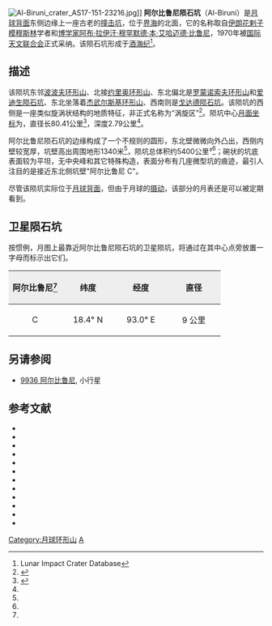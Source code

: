 {{lunar crater data|
 | image     = Al Biruni crater AS14-71-9889.jpg|240px
 | caption   = [[阿波罗14号|阿波罗14号]]哈苏相机拍摄的斜视图
 | latitude  = 18.07
 | N_or_S    = N
 | longitude = 92.62
 | E_or_W    = E
 | diameter  =80.41[[公里|公里]]
 | depth     = 2.79公里
 | colong    = 268
 | eponym    = [[比鲁尼|阿布·拉伊汗·穆罕默德·本·艾哈迈德·比鲁尼]]
}}
[[File:Al-Biruni_crater_AS17-151-23216.jpg|thumb]]]]
'''阿尔比鲁尼陨石坑'''（Al-Biruni）是[[月球背面|月球背面]]东侧边缘上一座古老的[[撞击坑|撞击坑]]，位于[[界海|界海]]的北面，它的名称取自[[伊朗|伊朗]][[花剌子模|花剌子模]][[穆斯林|穆斯林]]学者和[[博学家|博学家]][[比鲁尼|阿布·拉伊汗·穆罕默德·本·艾哈迈德·比鲁尼]]，1970年被[[国际天文联合会|国际天文联合会]]正式采纳。该陨石坑形成于[[酒海纪|酒海纪]]<ref name=LICD>Lunar Impact Crater Database</ref>。

==描述==
该陨坑东邻[[波波夫陨石坑|波波夫环形山]]、北接[[约里奥环形山|约里奥环形山]]、东北偏北是[[罗蒙诺索夫环形山|罗蒙诺索夫环形山]]和[[爱迪生陨石坑|爱迪生陨石坑]]、东北坐落着[[杰武尔斯基环形山|杰武尔斯基环形山]]、西南则是[[戈达德陨石坑|戈达德陨石坑]]。该陨坑的西侧是一座类似旋涡状结构的地质特征，非正式名称为“涡旋区”<ref>{{Cite web |url=http://planetarynames.wr.usgs.gov/images/Lunar/lac_46_lo.pdf |title=The crater Al-Biruni on the map LAC46 |access-date=2016-04-13 |archive-date=2020-12-16 |archive-url=https://web.archive.org/web/20201216195304/https://planetarynames.wr.usgs.gov/images/Lunar/lac_46_lo.pdf |dead-url=no }}</ref>。陨坑中心[[月面坐标|月面坐标]]为{{Coord|18.07|N|92.62|E|globe:Moon|nogoogle=1|noosm=1}}，直径长80.41公里<ref name="IAU">{{Cite web |url=http://planetarynames.wr.usgs.gov/Feature/146 |title=Directory of the International Astronomical Union |access-date=2016-04-13 |archive-date=2020-11-27 |archive-url=https://web.archive.org/web/20201127013813/https://planetarynames.wr.usgs.gov/Feature/146 |dead-url=no }}</ref>，深度2.79公里<ref name="LICD"/>。
 
阿尔比鲁尼陨石坑的边缘构成了一个不规则的圆形，东北壁微微向外凸出，西侧内壁较宽厚，坑壁高出周围地形1340米<ref name="LICD"/>，陨坑总体积约5400公里³<ref name="LICD"/>；碗状的坑底表面较为平坦，无中央峰和其它特殊构造，表面分布有几座微型坑的痕迹，最引人注目的是接近东北侧坑壁"阿尔比鲁尼 C"。 

尽管该陨坑实际位于[[月球背面|月球背面]]，但由于月球的[[天平动|摄动]]，该部分的月表还是可以被定期看到。

==卫星陨石坑==
按惯例，月图上最靠近阿尔比鲁尼陨石坑的卫星陨坑，将通过在其中心点旁放置一字母而标示出它们。

{| class="wikitable"
!width="25%" style="background:#eeeeee;" |阿尔比鲁尼<ref name="IAU"/>
!width="25%" style="background:#eeeeee;" |纬度
!width="25%" style="background:#eeeeee;" |经度
!width="25%" style="background:#eeeeee;" |直径
|-
|align="center"|C
|align="center"|18.4° N
|align="center"|93.0° E
|align="center"|9 公里
|}

== 另请参阅==
* [[小行星9936|9936 阿尔比鲁尼]], 小行星

==参考文献==
{{reflist}}
{{refbegin}}
* {{cite book
  | last1 = Andersson
  | first1 = L. E.
  | last2 = Whitaker
  | first2 = E. A.
  | authorlink2 = Ewen Whitaker
  | date = 1982
  | title = [[NASA|NASA]] Catalogue of Lunar Nomenclature
  | publisher = NASA RP-1097
  | ref = harv
  }}
* {{cite web
  | last = Blue
  | first = Jennifer
  | date = July 25, 2007
  | title = Gazetteer of Planetary Nomenclature
  | publisher = [[United_States_Geological_Survey|USGS]]
  | url = http://planetarynames.wr.usgs.gov/
  | accessdate = 2007-08-05
  | ref = harv
  | archive-date = 2019-12-05
  | archive-url = https://web.archive.org/web/20191205162958/https://planetarynames.wr.usgs.gov/
  | dead-url = no
  }}
* {{cite book
  | last1 = Bussey
  | first1 = B.
  | authorlink1 = Ben Bussey
  | last2 = Spudis
  | first2 = P.
  | authorlink2 = Paul Spudis
  | date = 2004
  | title = The Clementine Atlas of the Moon
  | publisher = Cambridge University Press
  | location = New York
  | isbn = 978-0-521-81528-4
  | ref = harv
  }}
* {{cite book
  | last1 = Cocks
  | first1 = Elijah E.
  | last2 = Cocks
  | first2 = Josiah C.
  | date = 1995
  | title = Who's Who on the Moon: A Biographical Dictionary of Lunar Nomenclature
  | url = https://archive.org/details/isbn_9780936389271
  | publisher = Tudor Publishers
  | isbn = 978-0-936389-27-1
  | ref = harv
  }}
* {{cite web
  | last = McDowell
  | first = Jonathan
  | date = July 15, 2007
  | url = http://host.planet4589.org/astro/lunar/
  | title = Lunar Nomenclature
  | publisher = Jonathan's Space Report
  | accessdate = 2007-10-24
  | ref = harv
  | archive-date = 2019-06-21
  | archive-url = https://web.archive.org/web/20190621012337/http://host.planet4589.org/astro/lunar/
  | dead-url = no
  }}
* {{cite journal| last1 = Menzel| first1 = D. H.| last2 = Minnaert| first2 = M.| last3 = Levin| first3 = B.| last4 = Dollfus| first4 = A.| last5 = Bell| first5 = B.| title = Report on Lunar Nomenclature by the Working Group of Commission 17 of the IAU| doi = 10.1007/BF00171763| journal = Space Science Reviews| volume = 12| issue = 2| pages = 136–186| date = 1971| bibcode = 1971SSRv...12..136M| ref = harv}}
* {{cite book
  | first = Patrick
  | last = Moore
  | authorlink = Patrick Moore
  | date = 2001
  | title = On the Moon
  | url = https://archive.org/details/patrickmooreonmo00patr
  | publisher = Sterling Publishing Co.
  | isbn = 978-0-304-35469-6
  | ref = harv
  }}
* {{cite book
  | first = Fred W.
  | last = Price
  | date = 1988
  | title = The Moon Observer's Handbook
  | publisher = Cambridge University Press
  | isbn = 978-0-521-33500-3
  | ref = harv
  }}
* {{cite book
  | last = Rükl
  | first = Antonín
  | authorlink = Antonín Rükl
  | date = 1990
  | title = Atlas of the Moon
  | publisher = Kalmbach Books
  | isbn = 978-0-913135-17-4
  | ref = harv
  }}
* {{cite book
  | last = Webb
  | first = Rev. T. W.
  | authorlink = Thomas William Webb
  | date = 1962
  | title = Celestial Objects for Common Telescopes
  | url = https://archive.org/details/celestialobjects00webb
  | edition = 6th revised
  | publisher = Dover
  | isbn = 978-0-486-20917-3
  | ref = harv
  }}
* {{cite book
  | first = Ewen A.
  | last = Whitaker
  | authorlink = Ewen Whitaker
  | date = 1999
  | title = Mapping and Naming the Moon
  | publisher = Cambridge University Press
  | isbn = 978-0-521-62248-6
  | ref = harv
  }}
* {{cite book
  | first = Peter T.
  | last = Wlasuk
  | date = 2000
  | title = Observing the Moon
  | publisher = Springer
  | isbn = 978-1-85233-193-1
  | ref = harv
 }}
{{refend}}

[[Category:月球环形山|Category:月球环形山]]

[[Category:月球环形山|A]]

{{月球环形山 (A-B)}}